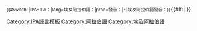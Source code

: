 <onlyinclude><small>{{#switch: {{{2}}}|IPA=IPA：|lang=埃及阿拉伯語：|pron=發音：|=|埃及阿拉伯語發音：}}</small>{{IPA|[[Help:埃及阿拉伯語國際音標|[{{{1}}}]]]}}{{#if:{{{3|}}}|{{IPA audio link|{{{3}}} }} }}</onlyinclude><noinclude>
{{documentation|Template:usage of IPA templates}}

<!-- PLEASE ADD CATEGORIES BELOW THIS LINE, THANKS. -->
[[Category:IPA語言模板]]
[[Category:阿拉伯語]]
[[Category:埃及阿拉伯語]]
<!-- PLEASE ADD INTERWIKIS BELOW THIS LINE, THANKS. -->
</noinclude>